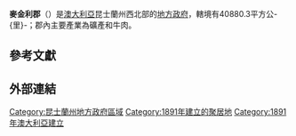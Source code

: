 {{Infobox Australian Place | type = lga
| name     = 麥金利郡
| state    = 昆士蘭州
| image    = Mckinlay LGA Qld.png
| imagesize= 180
| caption  = 麥金利郡於[[昆士蘭州|昆士蘭州]]轄境圖
| pop      = 961
| pop_footnotes = （2008年人口調查）<ref>{{cite web|url=http://www.abs.gov.au/ausstats/abs@.nsf/Products/3218.0~2007-08~Main+Features~Queensland?OpenDocument|title=Regional Population Growth, Australia, 2007–08|author=Australian Bureau of Statistics|date=23 April 2009|accessdate=30 September 2009|archive-date=2012-02-04|archive-url=https://www.webcitation.org/65D0vpQ36?url=http://www.abs.gov.au/ausstats/abs@.nsf/Products/3218.0~2007-08~Main+Features~Queensland?OpenDocument|dead-url=no}}</ref>
| area     = 40880.3
| est      = 1891
| seat     = 茱莉亞溪
| mayor    = Paul Woodhouse
| region   = 遠北
| logo     = 
| logosize = 
| url      = http://www.mckinlay.qld.gov.au/
| stategov = 伊薩山
| fedgov   = 甘迺迪
| near-nw  = [[卡奔塔利亞郡|卡奔塔利亞郡]]
| near-n   = [[卡奔塔利亞郡|卡奔塔利亞郡]]
| near-ne  = [[克羅伊登郡|克羅伊登郡]]
| near-w   = [[克隆克里郡|克隆克-{里}-郡]]
| near-e   = [[里奇蒙郡|-{里}-奇蒙郡]]
| near-sw  = [[克隆克里郡|克隆克-{里}-郡]]
| near-s   = [[溫頓郡|溫頓郡]]
| near-se  = [[溫頓郡|溫頓郡]]
}}
'''麥金利郡'''（{{lang-en|Shire of Mckinlay}}）是[[澳大利亞|澳大利亞]]昆士蘭州西北部的[[地方政府區域|地方政府]]，轄境有40880.3平方公-{里}-；郡內主要產業為礦產和牛肉。

==參考文獻==
{{reflist}}

==外部連結==

{{Local Government Areas of Queensland}}

{{DEFAULTSORT:Mckinlay}}
[[Category:昆士蘭州地方政府區域|Category:昆士蘭州地方政府區域]]
[[Category:1891年建立的聚居地|Category:1891年建立的聚居地]]
[[Category:1891年澳大利亞建立|Category:1891年澳大利亞建立]]

{{Queensland-geo-stub}}